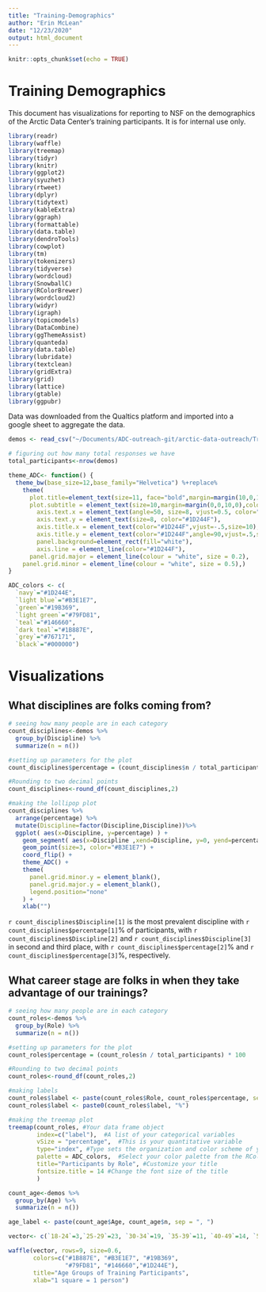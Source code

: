 ```yaml
---
title: "Training-Demographics"
author: "Erin McLean"
date: "12/23/2020"
output: html_document
---
```


```r
knitr::opts_chunk$set(echo = TRUE)
```

# Training Demographics

This document has visualizations for reporting to NSF on the demographics of the Arctic Data Center's training participants. It is for internal use only.

```r
library(readr)
library(waffle)
library(treemap)
library(tidyr)
library(knitr)
library(ggplot2)
library(syuzhet)
library(rtweet)
library(dplyr)
library(tidytext)
library(kableExtra)
library(ggraph)
library(formattable)
library(data.table)
library(dendroTools)
library(cowplot)
library(tm)
library(tokenizers)
library(tidyverse)
library(wordcloud)
library(SnowballC)
library(RColorBrewer)
library(wordcloud2)
library(widyr)
library(igraph)
library(topicmodels)
library(DataCombine)
library(ggThemeAssist)
library(quanteda)
library(data.table)
library(lubridate)
library(textclean)
library(gridExtra)
library(grid)
library(lattice)
library(gtable)
library(ggpubr)
```
Data was downloaded from the Qualtics platform and imported into a google sheet to aggregate the data.

```r
demos <- read_csv("~/Documents/ADC-outreach-git/arctic-data-outreach/Training-Demographics/Training-Demographics.csv")

# figuring out how many total responses we have
total_participants<-nrow(demos)
```

```r
theme_ADC<- function() {
  theme_bw(base_size=12,base_family="Helvetica") %+replace%
    theme(
      plot.title=element_text(size=11, face="bold",margin=margin(10,0,10,0),color="#1D244F"),
      plot.subtitle = element_text(size=10,margin=margin(0,0,10,0),color="#1D244F"),
        axis.text.x = element_text(angle=50, size=8, vjust=0.5, color="#1D244F"),
        axis.text.y = element_text(size=8, color="#1D244F"),
        axis.title.x = element_text(color="#1D244F",vjust=-.5,size=10),
        axis.title.y = element_text(color="#1D244F",angle=90,vjust=.5,size=10),
        panel.background=element_rect(fill="white"),
        axis.line = element_line(color="#1D244F"),
      panel.grid.major = element_line(colour = "white", size = 0.2), 
    panel.grid.minor = element_line(colour = "white", size = 0.5),)
}

ADC_colors <- c(
  `navy`="#1D244E",
  `light blue`="#B3E1E7",
  `green`="#19B369",
  `light green`="#79FD81",
  `teal`="#146660",
  `dark teal`="#1B887E",
  `grey`="#767171",
  `black`="#000000")
```

# Visualizations

## What disciplines are folks coming from?
```r

# seeing how many people are in each category
count_disciplines<-demos %>%  
  group_by(Discipline) %>%
  summarize(n = n())

#setting up parameters for the plot
count_disciplines$percentage = (count_disciplines$n / total_participants) * 100

#Rounding to two decimal points
count_disciplines<-round_df(count_disciplines,2)

#making the lollipop plot
count_disciplines %>%
  arrange(percentage) %>%
  mutate(Discipline=factor(Discipline,Discipline))%>%
  ggplot( aes(x=Discipline, y=percentage) ) +
    geom_segment( aes(x=Discipline ,xend=Discipline, y=0, yend=percentage), color="#1D244E") +
    geom_point(size=3, color="#B3E1E7") +
    coord_flip() +
    theme_ADC() +
    theme(
      panel.grid.minor.y = element_blank(),
      panel.grid.major.y = element_blank(),
      legend.position="none"
    ) +
    xlab("")
```
`r count_disciplines$Discipline[1]` is the most prevalent discipline with `r count_disciplines$percentage[1]`% of participants, with `r count_disciplines$Discipline[2]` and `r count_disciplines$Discipline[3]` in second and third place, with `r count_disciplines$percentage[2]`% and `r count_disciplines$percentage[3]`%, respectively.

## What career stage are folks in when they take advantage of our trainings?
```r

# seeing how many people are in each category
count_roles<-demos %>%  
  group_by(Role) %>%
  summarize(n = n())

#setting up parameters for the plot
count_roles$percentage = (count_roles$n / total_participants) * 100

#Rounding to two decimal points
count_roles<-round_df(count_roles,2)

#making labels
count_roles$label <- paste(count_roles$Role, count_roles$percentage, sep = ", ")
count_roles$label <- paste0(count_roles$label, "%")

#making the treemap plot
treemap(count_roles, #Your data frame object
        index=c("label"),  #A list of your categorical variables
        vSize = "percentage",  #This is your quantitative variable
        type="index", #Type sets the organization and color scheme of your treemap
        palette = ADC_colors,  #Select your color palette from the RColorBrewer presets or make your own.
        title="Participants by Role", #Customize your title
        fontsize.title = 14 #Change the font size of the title
        )
```


```r

count_age<-demos %>%  
  group_by(Age) %>%
  summarize(n = n())

age_label <- paste(count_age$Age, count_age$n, sep = ", ")

vector<- c(`18-24`=3,`25-29`=23, `30-34`=19, `35-39`=11, `40-49`=14, `50+`=11)

waffle(vector, rows=9, size=0.6,  
       colors=c("#1B887E", "#B3E1E7", "#19B369",  
                "#79FD81", "#146660","#1D244E"),  
       title="Age Groups of Training Participants",  
       xlab="1 square = 1 person") 
```